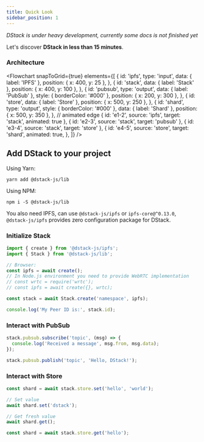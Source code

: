 ```yaml
---
title: Quick Look
sidebar_position: 1
---
```



_DStack is under heavy development, currently some docs is not finished yet_

Let's discover **DStack in less than 15 minutes**.

### Architecture

<Flowchart
  snapToGrid={true}
  elements={[
    {
      id: 'ipfs',
      type: 'input',
      data: { label: 'IPFS' },
      position: { x: 400, y: 25 },
    },
    {
      id: 'stack',
      data: { label: 'Stack' },
      position: { x: 400, y: 100 },
    },
    {
      id: 'pubsub',
      type: 'output',
      data: { label: 'PubSub' },
      style: { borderColor: '#000' },
      position: { x: 200, y: 300 },
    },
    {
      id: 'store',
      data: { label: 'Store' },
      position: { x: 500, y: 250 },
    },
    {
      id: 'shard',
      type: 'output',
      style: { borderColor: '#000' },
      data: { label: 'Shard' },
      position: { x: 500, y: 350 },
    },
    // animated edge
    { id: 'e1-2', source: 'ipfs', target: 'stack', animated: true },
    { id: 'e2-3', source: 'stack', target: 'pubsub' },
    { id: 'e3-4', source: 'stack', target: 'store' },
    {
      id: 'e4-5',
      source: 'store',
      target: 'shard',
      animated: true,
    },
  ]}
/>

## Add DStack to your project

Using Yarn:

```shell
yarn add @dstack-js/lib
```

Using NPM:

```shell
npm i -S @dstack-js/lib
```

You also need IPFS, can use `@dstack-js/ipfs` or `ipfs-core@^0.13.0`, `@dstack-js/ipfs` provides zero configuration package for DStack.

### Initialize Stack

```javascript
import { create } from '@dstack-js/ipfs';
import { Stack } from '@dstack-js/lib';

// Browser:
const ipfs = await create();
// In Node.js environment you need to provide WebRTC implementation
// const wrtc = require('wrtc');
// const ipfs = await create({}, wrtc);

const stack = await Stack.create('namespace', ipfs);

console.log('My Peer ID is:', stack.id);
```

### Interact with PubSub

```javascript
stack.pubsub.subscribe('topic', (msg) => {
  console.log('Received a message', msg.from, msg.data);
});

stack.pubsub.publish('topic', 'Hello, DStack!');
```

### Interact with Store

```javascript
const shard = await stack.store.set('hello', 'world');

// Set value
await shard.set('dstack');

// Get fresh value
await shard.get();

const shard = await stack.store.get('hello');
```
